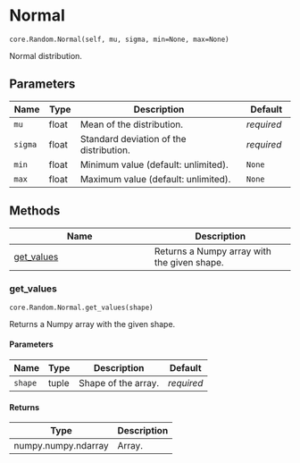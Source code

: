 # Normal { #ANNarchy.core.Random.Normal }

`core.Random.Normal(self, mu, sigma, min=None, max=None)`

Normal distribution.

## Parameters

| Name    | Type   | Description                             | Default    |
|---------|--------|-----------------------------------------|------------|
| `mu`    | float  | Mean of the distribution.               | _required_ |
| `sigma` | float  | Standard deviation of the distribution. | _required_ |
| `min`   | float  | Minimum value (default: unlimited).     | `None`     |
| `max`   | float  | Maximum value (default: unlimited).     | `None`     |

## Methods

| Name | Description |
| --- | --- |
| [get_values](#ANNarchy.core.Random.Normal.get_values) | Returns a Numpy array with the given shape. |

### get_values { #ANNarchy.core.Random.Normal.get_values }

`core.Random.Normal.get_values(shape)`

Returns a Numpy array with the given shape.

#### Parameters

| Name    | Type   | Description         | Default    |
|---------|--------|---------------------|------------|
| `shape` | tuple  | Shape of the array. | _required_ |

#### Returns

| Type                | Description   |
|---------------------|---------------|
| numpy.numpy.ndarray | Array.        |